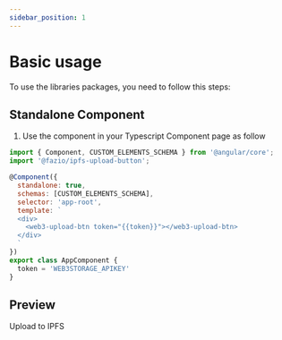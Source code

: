 ```yaml
---
sidebar_position: 1
---
```


# Basic usage

To use the libraries packages, you need to follow this steps:


## Standalone Component
1. Use the component in your Typescript Component page as follow
```js
import { Component, CUSTOM_ELEMENTS_SCHEMA } from '@angular/core';
import '@fazio/ipfs-upload-button';

@Component({
  standalone: true,
  schemas: [CUSTOM_ELEMENTS_SCHEMA],
  selector: 'app-root',
  template: `
  <div>
    <web3-upload-btn token="{{token}}"></web3-upload-btn>
  </div>
  `
})
export class AppComponent {
  token = 'WEB3STORAGE_APIKEY'
}
```

## Preview

<web3-upload-btn token="eyJhbGciOiJIUzI1NiIsInR5cCI6IkpXVCJ9.eyJzdWIiOiJkaWQ6ZXRocjoweDRiMjk5MEFiNzVjZmQ0MTgyN0EzQTNjNGViNjdFRDA1Y0YwNTU5M0MiLCJpc3MiOiJ3ZWIzLXN0b3JhZ2UiLCJpYXQiOjE2NDM2NjExODA1MDAsIm5hbWUiOiJuZ3h3ZWIzIn0.AMvg_jKnPB2pRPiR6f8AebIHrldAwMCpxILQ7av_SD8">
  Upload to IPFS
</web3-upload-btn>
